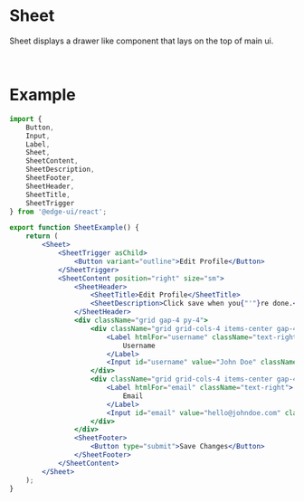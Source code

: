 
<Head>
  <title>Sheet | EdgeUI</title>
</Head>

# Sheet

Sheet displays a drawer like component that lays on the top of main ui.

<SheetExample />

<br />

# Example

```jsx
import {
    Button,
    Input,
    Label,
    Sheet,
    SheetContent,
    SheetDescription,
    SheetFooter,
    SheetHeader,
    SheetTitle,
    SheetTrigger
} from '@edge-ui/react';

export function SheetExample() {
    return (
        <Sheet>
            <SheetTrigger asChild>
                <Button variant="outline">Edit Profile</Button>
            </SheetTrigger>
            <SheetContent position="right" size="sm">
                <SheetHeader>
                    <SheetTitle>Edit Profile</SheetTitle>
                    <SheetDescription>Click save when you{"'"}re done.</SheetDescription>
                </SheetHeader>
                <div className="grid gap-4 py-4">
                    <div className="grid grid-cols-4 items-center gap-4">
                        <Label htmlFor="username" className="text-right">
                            Username
                        </Label>
                        <Input id="username" value="John Doe" className="col-span-3" />
                    </div>
                    <div className="grid grid-cols-4 items-center gap-4">
                        <Label htmlFor="email" className="text-right">
                            Email
                        </Label>
                        <Input id="email" value="hello@johndoe.com" className="col-span-3" />
                    </div>
                </div>
                <SheetFooter>
                    <Button type="submit">Save Changes</Button>
                </SheetFooter>
            </SheetContent>
        </Sheet>
    );
}
```
